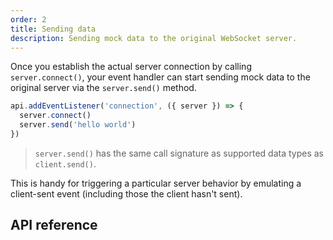 ```yaml
---
order: 2
title: Sending data
description: Sending mock data to the original WebSocket server.
---
```


Once you establish the actual server connection by calling `server.connect()`, your event handler can start sending mock data to the original server via the `server.send()` method.

```ts {3}
api.addEventListener('connection', ({ server }) => {
  server.connect()
  server.send('hello world')
})
```

> `server.send()` has the same call signature as supported data types as `client.send()`.

This is handy for triggering a particular server behavior by emulating a client-sent event (including those the client hasn't sent).

## API reference


<PageCard
  icon={CubeTransparentIcon}
  url="/docs/api/ws#senddata-1"
  title="server.send()"
  description="The `server.send()` API reference."
/>
